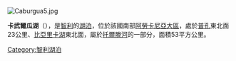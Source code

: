[[Image:Caburgua5.jpg|right]]
{{coord|39|07|40|S|71|46|24|W|type:waterbody_region:CL|display=title}}

'''卡武爾瓜湖'''（{{lang-es|Lago Caburgua}}），是[[智利|智利]]的[[湖泊|湖泊]]，位於該國南部[[阿勞卡尼亞大區|阿勞卡尼亞大區]]，處於[[普孔|普孔]]東北面23公里、[[比亞里卡湖|比亞里卡湖]]東北面，屬於[[托爾滕河|托爾滕河]]的一部分，面積53平方公里。

{{Chile-geo-stub}}
[[Category:智利湖泊|Category:智利湖泊]]